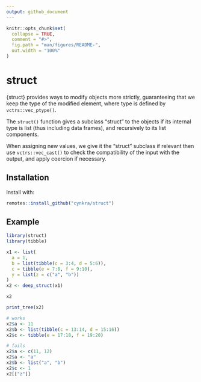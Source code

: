 ```yaml
---
output: github_document
---
```


<!-- README.md is generated from README.Rmd. Please edit that file -->

```r
knitr::opts_chunk$set(
  collapse = TRUE,
  comment = "#>",
  fig.path = "man/figures/README-",
  out.width = "100%"
)
```

# struct

{struct} provides ways to modify objects more strictly, guaranteeing that we
keep the type of the modified element, where type is defined by `vctrs::vec_ptype()`.

The `struct()` function gives a subclass "struct" to the objects if its internal
type is list (thus including data frames), and recursively to its list components.

When assigning new values, we give it the "struct" subclass if relevant then 
use `vctrs::vec_cast()` to check the compatibility of the input with the output,
and apply coercion if necessary.

## Installation

Install with:

``` r
remotes::install_github("cynkra/struct")
```

## Example

```r
library(struct)
library(tibble)

x1 <- list(
  a = 1,
  b = list(tibble(c = 3:4, d = 5:6)),
  c = tibble(e = 7:8, f = 9:10),
  y = list(z = c("a", "b"))
)
x2 <- deep_struct(x1)

x2

print_tree(x2)

# works
x2$a <- 11
x2$b <- list(tibble(c = 13:14, d = 15:16))
x2$c <- tibble(e = 17:18, f = 19:20)

# fails
x2$a <- c(11, 12)
x2$a <- "a"
x2$b <- list("a", "b")
x2$c <- 1
x2[["z"]]
```
